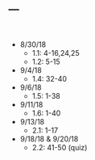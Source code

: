 ---
---

<br>

- 8/30/18
  - 1.1: 4-16,24,25
  - 1.2: 5-15 
- 9/4/18
  - 1.4: 32-40
- 9/6/18
  - 1.5: 1-38
- 9/11/18
  - 1.6: 1-40
- 9/13/18
  - 2.1: 1-17
- 9/18/18 & 9/20/18
  - 2.2: 41-50 (quiz)
  